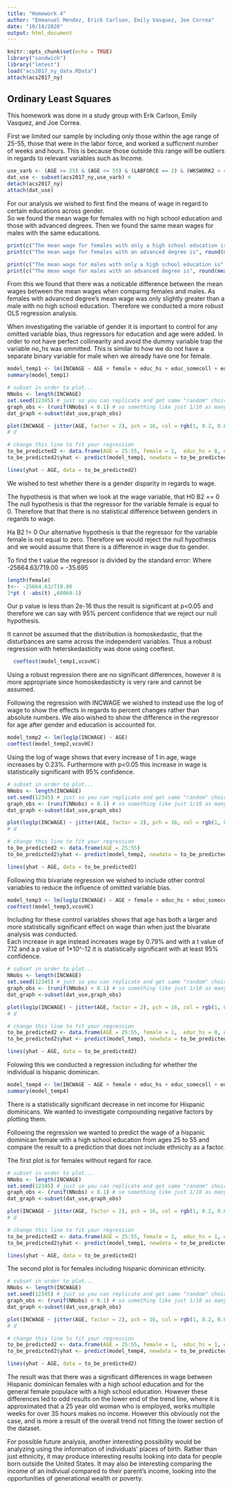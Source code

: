 ```yaml
---
title: "Homework 4"
author: "Emmanuel Mendez, Erick Carlson, Emily Vasquez, Joe Correa"
date: "10/14/2020"
output: html_document
---
```


```r
knitr::opts_chunk$set(echo = TRUE)
library("sandwich")
library("lmtest")
load("acs2017_ny_data.RData")
attach(acs2017_ny)

```

## Ordinary Least Squares

This homework was done in a study group with Erik Carlson, Emily Vasquez, and Joe Correa.

First we limited our sample by including only those within the age range of 25-55, those that were in the labor force, and worked a sufficnent number of weeks and hours.  This is because those outside this range will be outliers in regards to relevant variables such as Income.

```r
use_varb <- (AGE >= 25) & (AGE <= 55) & (LABFORCE == 2) & (WKSWORK2 > 4) & (UHRSWORK >= 35)
dat_use <- subset(acs2017_ny,use_varb) # 
detach(acs2017_ny)
attach(dat_use)
```

For our analysis we wished to first find the means of wage in regard to certain educations across gender.  
So we found the mean wage for females with no high school education and those with advanced degrees.  Then we found the same mean wages for males with the same educations.


```r
print(c("The mean wage for females with only a high school education is", round(mean(INCWAGE[female==1|educ_hs==1]),2)))
print(c("The mean wage for females with an advanced degree is", round(mean(INCWAGE[female==1|educ_advdeg==1]),2)))

print(c("The mean wage for males with only a high school education is", round(mean(INCWAGE[female==0|educ_hs==1]),2)))
print(c("The mean wage for males with an advanced degree is", round(mean(INCWAGE[female==0|educ_advdeg==1]),2)))

```
From this we found that there was a noticable difference between the mean wages between the mean wages when comparng females and males.  As females with advanced degree's mean wage was only slightly greater than a male with no high school education.  Therefore we conducted a more robust OLS regression analysis.

When investigating the variable of gender it is important to control for any omitted variable bias, thus regressors for education and age were added.
In order to not have perfect collinearity and avoid the dummy variable trap the variable no_hs was ommitted.  This is similar to how we do not have a separate binary variable for male when we already have one for female.

```r

model_temp1 <- lm(INCWAGE ~ AGE + female + educ_hs + educ_somecoll + educ_college + educ_advdeg)
summary(model_temp1)


```


```r
# subset in order to plot...
NNobs <- length(INCWAGE)
set.seed(12345) # just so you can replicate and get same "random" choices
graph_obs <- (runif(NNobs) < 0.1) # so something like just 1/10 as many obs
dat_graph <-subset(dat_use,graph_obs)

plot(INCWAGE ~ jitter(AGE, factor = 2), pch = 16, col = rgb(1, 0.2, 0.6, alpha = 0.2), main = "Wage vs Age for a female with an advanced degree", xlab = "Age", ylab = "Wage", ylim = c(60000,150000), data = dat_graph)
# d

# change this line to fit your regression
to_be_predicted2 <- data.frame(AGE = 25:55, female = 1,  educ_hs = 0, educ_somecoll = 0, educ_college = 0, educ_advdeg = 1)
to_be_predicted2$yhat <- predict(model_temp1, newdata = to_be_predicted2)

lines(yhat ~ AGE, data = to_be_predicted2)

```





We wished to test whether there is a gender disparity in regards to wage.

The hypothesis is that when we look at the wage variable, that 
   H0 B2 == 0  
   The null hypothesis is that the regressor for the variable female is equal to 0.  Therefore that that there is no statistical difference between genders in regards to wage.
  
   Ha B2 != 0
  Our alternative hypothesis is that the regressor for the variable female is not equal to zero. Therefore we would reject the null hypothesis and we would assume that there is a difference in wage due to gender.
  
To find the t value the regressor is divided by the standard error:
  Where -25664.63/719.00  = -35.695
  
  
```r
length(female)
t<-- -25664.63/719.00
2*pt ( -abs(t) ,60060-1)
```


Our p value is less than 2e-16 thus the result is significant at p<0.05 and therefore we can say with 95% percent confidence that we reject our null hypothesis.


It cannot be assumed that the distribution is homoskedastic, that the disturbances are same across the independent variables.  Thus a robust regression with heterskedasticity was done using coeftest.

```r
  coeftest(model_temp1,vcovHC)
```

Using a robust regression there are no significant differences, however it is more appropriate since homoskedasticity is very rare and cannot be assumed.


Following the regression with INCWAGE we wished to instead use the log of wage to show the effects in regards to percent changes rather than absolute numbers.  We also wished to show the difference in the regressor for age after gender and education is accounted for.

```r

model_temp2 <- lm(log1p(INCWAGE) ~ AGE)
coeftest(model_temp2,vcovHC)
```

Using the log of wage shows that every increase of 1 in age, wage increases by 0.23%.
Furthermore with p<0.05 this increase in wage is statistically significant with 95% confidence.

```r
# subset in order to plot...
NNobs <- length(INCWAGE)
set.seed(12345) # just so you can replicate and get same "random" choices
graph_obs <- (runif(NNobs) < 0.1) # so something like just 1/10 as many obs
dat_graph <-subset(dat_use,graph_obs)

plot(log1p(INCWAGE) ~ jitter(AGE, factor = 2), pch = 16, col = rgb(1, 0.2, 0.6, alpha = 0.2), main = "Wage vs Age", xlab = "Age", ylab = "Log Wage", ylim = c(0,14), data = dat_graph)
# d

# change this line to fit your regression
to_be_predicted2 <- data.frame(AGE = 25:55)
to_be_predicted2$yhat <- predict(model_temp2, newdata = to_be_predicted2)

lines(yhat ~ AGE, data = to_be_predicted2)

```


Following this bivariate regression we wished to include other control variables to reduce the influence of omitted variable bias.

```r
model_temp3 <- lm(log1p(INCWAGE) ~ AGE + female + educ_hs + educ_somecoll + educ_college + educ_advdeg)
coeftest(model_temp3,vcovHC)

```

Including for these control variables shows that age has both a larger and more statistically significant effect on wage than when just the bivarate analysis was conducted.  
Each increase in age instead increases wage by 0.79% and with a t value of 7.12 and a p value of 1*10^-12 it is statistically significant with at least 95% confidence.


```r
# subset in order to plot...
NNobs <- length(INCWAGE)
set.seed(12345) # just so you can replicate and get same "random" choices
graph_obs <- (runif(NNobs) < 0.1) # so something like just 1/10 as many obs
dat_graph <-subset(dat_use,graph_obs)

plot(log1p(INCWAGE) ~ jitter(AGE, factor = 2), pch = 16, col = rgb(1, 0.2, 0.6, alpha = 0.2), main = "Wage vs Age for a female with an advanced degree", xlab = "Age", ylab = "Log Wage", ylim = c(0,14), data = dat_graph)
# d

# change this line to fit your regression
to_be_predicted2 <- data.frame(AGE = 25:55, female = 1,  educ_hs = 0, educ_somecoll = 0, educ_college = 0, educ_advdeg = 1)
to_be_predicted2$yhat <- predict(model_temp3, newdata = to_be_predicted2)

lines(yhat ~ AGE, data = to_be_predicted2)

```

Folowing this we conducted a regression including for whether the individual is hispanic dominican.

```r

model_temp4 <- lm(INCWAGE ~ AGE + female + educ_hs + educ_somecoll + educ_college + educ_advdeg + Hisp_DomR)
summary(model_temp4)

```

There is a statistically significant decrease in net income for Hispanic dominicans.  We wanted to investigate compounding negative factors by plotting them.

Following the regression we wanted to predict the wage of a hispanic dominican female with a high school education from ages 25 to 55 and compare the result to a prediction that does not include ethnicity as a factor.

The first plot is for females without regard for race.

```r
# subset in order to plot...
NNobs <- length(INCWAGE)
set.seed(12345) # just so you can replicate and get same "random" choices
graph_obs <- (runif(NNobs) < 0.1) # so something like just 1/10 as many obs
dat_graph <-subset(dat_use,graph_obs)

plot(INCWAGE ~ jitter(AGE, factor = 2), pch = 16, col = rgb(1, 0.2, 0.6, alpha = 0.2), main = "Wage vs Age, Hispanic dominican female with a highschool education", xlab = "Age", ylab = "Wage", ylim = c(0,50000), data = dat_graph)
# d

# change this line to fit your regression
to_be_predicted2 <- data.frame(AGE = 25:55, female = 1,  educ_hs = 1, educ_somecoll = 0, educ_college = 0, educ_advdeg = 0)
to_be_predicted2$yhat <- predict(model_temp1, newdata = to_be_predicted2)

lines(yhat ~ AGE, data = to_be_predicted2)

```


The second plot is for females including hispanic dominican ethnicity.

```r
# subset in order to plot...
NNobs <- length(INCWAGE)
set.seed(12345) # just so you can replicate and get same "random" choices
graph_obs <- (runif(NNobs) < 0.1) # so something like just 1/10 as many obs
dat_graph <-subset(dat_use,graph_obs)

plot(INCWAGE ~ jitter(AGE, factor = 2), pch = 16, col = rgb(1, 0.2, 0.6, alpha = 0.2), main = "Wage vs Age, Hispanic dominican female with a highschool education", xlab = "Age", ylab = "Wage", ylim = c(0,50000), data = dat_graph)
# d

# change this line to fit your regression
to_be_predicted2 <- data.frame(AGE = 25:55, female = 1,  educ_hs = 1, educ_somecoll = 0, educ_college = 0, educ_advdeg = 0, Hisp_DomR = 1)
to_be_predicted2$yhat <- predict(model_temp4, newdata = to_be_predicted2)

lines(yhat ~ AGE, data = to_be_predicted2)

```


The result was that there was a significant differences in wage between Hispanic dominican females with a high school education and for the general female populace with a high school education.  However these differences led to odd results on the lower end of the trend line, where it is approximated that a 25 year old woman who is employed, works multiple weeks for over 35 hours makes no income.  However this obviously not the case, and is more a result of the overall trend not fitting the lower section of the dataset.

For possible future analysis, another interesting possibility would be analyzing using the information of individuals' places of birth.  Rather than just ethnicity, it may produce interesting results looking into data for people born outside the United States.  It may also be interesting comparing the income of an indiviual compared to their parent's income, looking into the opportunities of generational wealth or poverty.

